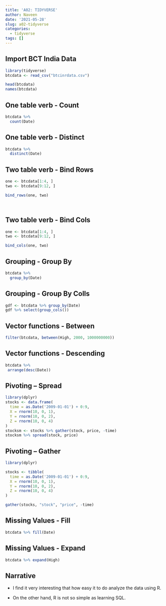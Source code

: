 ```yaml
---
title: 'A02: TIDYVERSE'
author: Naveen
date: '2021-05-28'
slug: a02-tidyverse
categories:
  - tidyverse
tags: []
---
```




## Import BCT India Data

```r
library(tidyverse)
btcdata <- read_csv("btcinrdata.csv")

head(btcdata)
names(btcdata)
```

## One table verb - Count

```r

btcdata %>%
  count(Date)


```


## One table verb - Distinct

```r

btcdata %>%
  distinct(Date)


```



## Two table verb - Bind Rows

```r

one <- btcdata[1:4, ]
two <- btcdata[9:12, ]

bind_rows(one, two)




```


## Two table verb - Bind Cols

```r

one <- btcdata[1:4, ]
two <- btcdata[9:12, ]

bind_cols(one, two)


```



## Grouping  - Group By 

```r


btcdata %>%
  group_by(Date)

```


## Grouping  - Group By Colls

```r

gdf <- btcdata %>% group_by(Date)
gdf %>% select(group_cols())


```


## Vector functions -  Between 

```r


filter(btcdata, between(High, 2000, 1000000000))
```


## Vector functions -  Descending 

```r
btcdata %>%
 arrange(desc(Date))

```


## Pivoting  -- Spread

```r

library(dplyr)
stocks <- data.frame(
  time = as.Date('2009-01-01') + 0:9,
  X = rnorm(10, 0, 1),
  Y = rnorm(10, 0, 2),
  Z = rnorm(10, 0, 4)
)
stocksm <- stocks %>% gather(stock, price, -time)
stocksm %>% spread(stock, price)
```

## Pivoting -- Gather

```r


library(dplyr)

stocks <- tibble(
  time = as.Date('2009-01-01') + 0:9,
  X = rnorm(10, 0, 1),
  Y = rnorm(10, 0, 2),
  Z = rnorm(10, 0, 4)
)

gather(stocks, "stock", "price", -time)
```


## Missing Values - Fill 

```r


btcdata %>% fill(Date)

```

## Missing Values - Expand 

```r
btcdata %>% expand(High)
```


## Narrative 

* I find it very interesting that how easy it to do analyze the data using R.

* On the other hand, R is not so simple as learning SQL.

